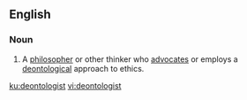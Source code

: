 ==English==

===Noun===
{{en-noun}}

# {{lb|en|ethics}} A [[philosopher]] or other thinker who [[advocate]]s or employs a [[deontology|deontological]] approach to ethics.

[[ku:deontologist]]
[[vi:deontologist]]